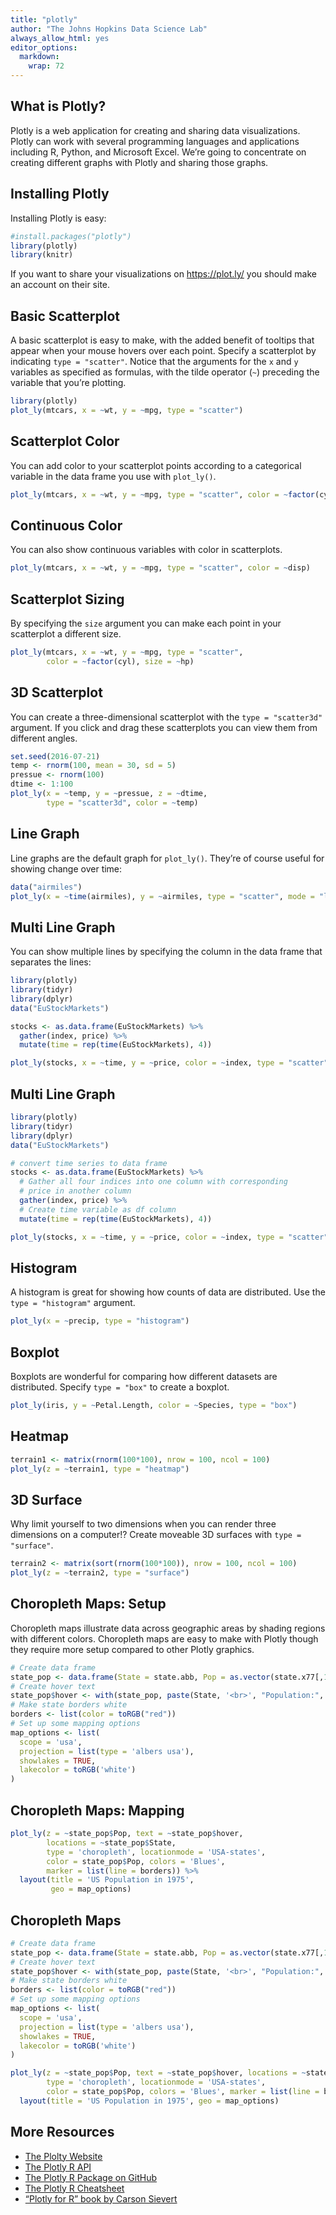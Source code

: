 ```yaml
---
title: "plotly"
author: "The Johns Hopkins Data Science Lab"
always_allow_html: yes
editor_options:
  markdown:
    wrap: 72
---
```


## What is Plotly?

Plotly is a web application for creating and sharing data
visualizations. Plotly can work with several programming languages and
applications including R, Python, and Microsoft Excel. We're going to
concentrate on creating different graphs with Plotly and sharing those
graphs.

## Installing Plotly

Installing Plotly is easy:

```r
#install.packages("plotly")
library(plotly)
library(knitr)
```

If you want to share your visualizations on <https://plot.ly/> you
should make an account on their site.

## Basic Scatterplot

A basic scatterplot is easy to make, with the added benefit of tooltips
that appear when your mouse hovers over each point. Specify a
scatterplot by indicating `type = "scatter"`. Notice that the arguments
for the `x` and `y` variables as specified as formulas, with the tilde
operator (`~`) preceding the variable that you're plotting.

```r
library(plotly)
plot_ly(mtcars, x = ~wt, y = ~mpg, type = "scatter")
```

## Scatterplot Color

You can add color to your scatterplot points according to a categorical
variable in the data frame you use with `plot_ly()`.

```r
plot_ly(mtcars, x = ~wt, y = ~mpg, type = "scatter", color = ~factor(cyl))
```

## Continuous Color

You can also show continuous variables with color in scatterplots.

```r
plot_ly(mtcars, x = ~wt, y = ~mpg, type = "scatter", color = ~disp)
```

## Scatterplot Sizing

By specifying the `size` argument you can make each point in your
scatterplot a different size.

```r
plot_ly(mtcars, x = ~wt, y = ~mpg, type = "scatter", 
        color = ~factor(cyl), size = ~hp)
```

## 3D Scatterplot

You can create a three-dimensional scatterplot with the
`type = "scatter3d"` argument. If you click and drag these scatterplots
you can view them from different angles.

```r
set.seed(2016-07-21)
temp <- rnorm(100, mean = 30, sd = 5)
pressue <- rnorm(100)
dtime <- 1:100
plot_ly(x = ~temp, y = ~pressue, z = ~dtime,
        type = "scatter3d", color = ~temp)
```

## Line Graph

Line graphs are the default graph for `plot_ly()`. They're of course
useful for showing change over time:

```r
data("airmiles")
plot_ly(x = ~time(airmiles), y = ~airmiles, type = "scatter", mode = "lines")
```

## Multi Line Graph

You can show multiple lines by specifying the column in the data frame
that separates the lines:

```r
library(plotly)
library(tidyr)
library(dplyr)
data("EuStockMarkets")

stocks <- as.data.frame(EuStockMarkets) %>%
  gather(index, price) %>%
  mutate(time = rep(time(EuStockMarkets), 4))

plot_ly(stocks, x = ~time, y = ~price, color = ~index, type = "scatter", mode = "lines")
```

## Multi Line Graph

```r
library(plotly)
library(tidyr)
library(dplyr)
data("EuStockMarkets")

# convert time series to data frame
stocks <- as.data.frame(EuStockMarkets) %>%
  # Gather all four indices into one column with corresponding 
  # price in another column
  gather(index, price) %>%
  # Create time variable as df column
  mutate(time = rep(time(EuStockMarkets), 4))

plot_ly(stocks, x = ~time, y = ~price, color = ~index, type = "scatter", mode = "lines")
```

## Histogram

A histogram is great for showing how counts of data are distributed. Use
the `type = "histogram"` argument.

```r
plot_ly(x = ~precip, type = "histogram")
```

## Boxplot

Boxplots are wonderful for comparing how different datasets are
distributed. Specify `type = "box"` to create a boxplot.

```r
plot_ly(iris, y = ~Petal.Length, color = ~Species, type = "box")
```

## Heatmap

```r
terrain1 <- matrix(rnorm(100*100), nrow = 100, ncol = 100)
plot_ly(z = ~terrain1, type = "heatmap")
```

## 3D Surface

Why limit yourself to two dimensions when you can render three
dimensions on a computer!? Create moveable 3D surfaces with
`type = "surface"`.

```r
terrain2 <- matrix(sort(rnorm(100*100)), nrow = 100, ncol = 100)
plot_ly(z = ~terrain2, type = "surface")
```

## Choropleth Maps: Setup

Choropleth maps illustrate data across geographic areas by shading
regions with different colors. Choropleth maps are easy to make with
Plotly though they require more setup compared to other Plotly graphics.

```r
# Create data frame
state_pop <- data.frame(State = state.abb, Pop = as.vector(state.x77[,1]))
# Create hover text
state_pop$hover <- with(state_pop, paste(State, '<br>', "Population:", Pop))
# Make state borders white
borders <- list(color = toRGB("red"))
# Set up some mapping options
map_options <- list(
  scope = 'usa',
  projection = list(type = 'albers usa'),
  showlakes = TRUE,
  lakecolor = toRGB('white')
)
```

## Choropleth Maps: Mapping

```r
plot_ly(z = ~state_pop$Pop, text = ~state_pop$hover, 
        locations = ~state_pop$State, 
        type = 'choropleth', locationmode = 'USA-states', 
        color = state_pop$Pop, colors = 'Blues', 
        marker = list(line = borders)) %>%
  layout(title = 'US Population in 1975', 
         geo = map_options)
```

## Choropleth Maps

```r
# Create data frame
state_pop <- data.frame(State = state.abb, Pop = as.vector(state.x77[,1]))
# Create hover text
state_pop$hover <- with(state_pop, paste(State, '<br>', "Population:", Pop))
# Make state borders white
borders <- list(color = toRGB("red"))
# Set up some mapping options
map_options <- list(
  scope = 'usa',
  projection = list(type = 'albers usa'),
  showlakes = TRUE,
  lakecolor = toRGB('white')
)

plot_ly(z = ~state_pop$Pop, text = ~state_pop$hover, locations = ~state_pop$State, 
        type = 'choropleth', locationmode = 'USA-states', 
        color = state_pop$Pop, colors = 'Blues', marker = list(line = borders)) %>%
  layout(title = 'US Population in 1975', geo = map_options)
```

## More Resources

-   [The Plolty Website](https://plot.ly/)
-   [The Plotly R API](https://plot.ly/r/)
-   [The Plotly R Package on GitHub](https://github.com/ropensci/plotly)
-   [The Plotly R
    Cheatsheet](https://images.plot.ly/plotly-documentation/images/r_cheat_sheet.pdf)
-   ["Plotly for R" book by Carson
    Sievert](https://cpsievert.github.io/plotly_book/)
